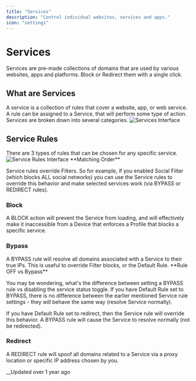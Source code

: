 ```yaml
---
title: "Services"
description: "Control individual websites, services and apps."
icon: "settings"
---
```


# Services

<Info>
Services are pre-made collections of domains that are used by various websites, apps and platforms. Block or Redirect them with a single click.
</Info>

## What are Services

<Info>
A service is a collection of rules that cover a website, app, or web service. A rule can be assigned to a Service, that will perform some type of action. Services are broken down into several categories.
</Info>

<Image src="https://files.readme.io/0b96372-small-services_v2.PNG" alt="Services Interface" />

## Service Rules

<Info>
There are 3 types of rules that can be chosen for any specific service.
</Info>

<Image src="https://files.readme.io/4b31588-small-services_tools_v2.PNG" alt="Service Rules Interface" />

<Warning>
**Matching Order**

Service rules override Filters. So for example, if you enabled Social Filter (which blocks ALL social networks) you can use the Service rules to override this behavior and make selected services work (via BYPASS or REDIRECT rules).
</Warning>

### Block

<Info>
A BLOCK action will prevent the Service from loading, and will effectively make it inaccessible from a Device that enforces a Profile that blocks a specific service.
</Info>

### Bypass

<Info>
A BYPASS rule will resolve all domains associated with a Service to their true IPs. This is useful to override Filter blocks, or the Default Rule.
</Info>

<Info>
**Rule OFF vs Bypass**

You may be wondering, what's the difference between setting a BYPASS rule vs disabling the service status toggle. If you have Default Rule set to BYPASS, there is no difference between the earlier mentioned Service rule settings - they will behave the same way (resolve Service normally).

If you have Default Rule set to redirect, then the Service rule will override this behavior. A BYPASS rule will cause the Service to resolve normally (not be redirected).
</Info>

### Redirect

<Info>
A REDIRECT rule will spoof all domains related to a Service via a proxy location or specific IP address chosen by you.
</Info>

__Updated over 1 year ago
